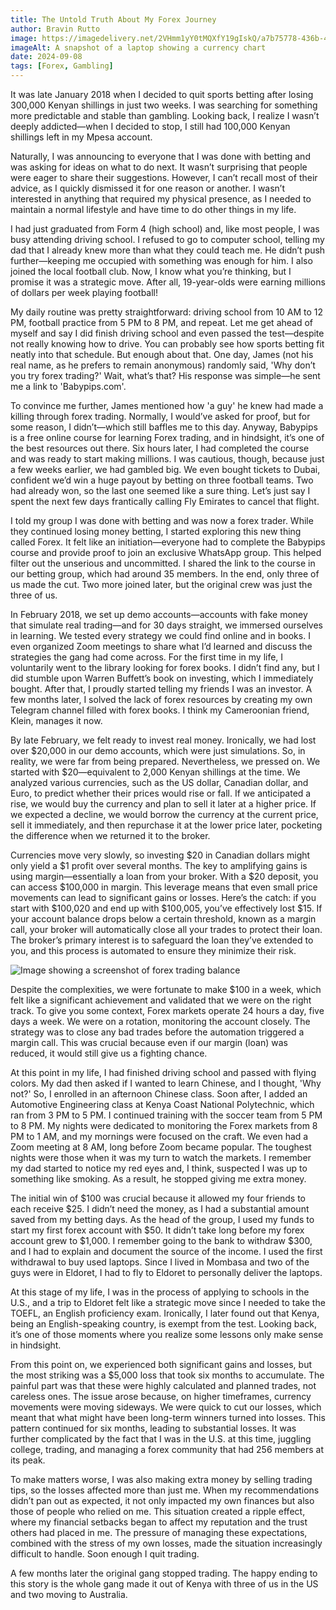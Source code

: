 ```yaml
---
title: The Untold Truth About My Forex Journey
author: Bravin Rutto 
image: https://imagedelivery.net/2VHmm1yY0tMQXfY19gIskQ/a7b75778-436b-4ea4-e2ac-d02af3324700/public
imageAlt: A snapshot of a laptop showing a currency chart
date: 2024-09-08
tags: [Forex, Gambling]
---
```

It was late January 2018 when I decided to quit sports betting after losing 300,000 Kenyan shillings in just two weeks. I was searching for something more predictable and stable than gambling. Looking back, I realize I wasn’t deeply addicted—when I decided to stop, I still had 100,000 Kenyan shillings left in my Mpesa account.

Naturally, I was announcing to everyone that I was done with betting and was asking for ideas on what to do next. It wasn’t surprising that people were eager to share their suggestions. However, I can’t recall most of their advice, as I quickly dismissed it for one reason or another. I wasn’t interested in anything that required my physical presence, as I needed to maintain a normal lifestyle and have time to do other things in my life.

I had just graduated from Form 4 (high school) and, like most people, I was busy attending driving school. I refused to go to computer school, telling my dad that I already knew more than what they could teach me. He didn’t push further—keeping me occupied with something was enough for him. I also joined the local football club. Now, I know what you’re thinking, but I promise it was a strategic move. After all, 19-year-olds were earning millions of dollars per week playing football!

My daily routine was pretty straightforward: driving school from 10 AM to 12 PM, football practice from 5 PM to 8 PM, and repeat. Let me get ahead of myself and say I did finish driving school and even passed the test—despite not really knowing how to drive. You can probably see how sports betting fit neatly into that schedule. But enough about that. One day, James (not his real name, as he prefers to remain anonymous) randomly said, 'Why don’t you try forex trading?' Wait, what’s that? His response was simple—he sent me a link to 'Babypips.com'.

To convince me further, James mentioned how 'a guy' he knew had made a killing through forex trading. Normally, I would’ve asked for proof, but for some reason, I didn’t—which still baffles me to this day. Anyway, Babypips is a free online course for learning Forex trading, and in hindsight, it’s one of the best resources out there. Six hours later, I had completed the course and was ready to start making millions. I was cautious, though, because just a few weeks earlier, we had gambled big. We even bought tickets to Dubai, confident we’d win a huge payout by betting on three football teams. Two had already won, so the last one seemed like a sure thing. Let’s just say I spent the next few days frantically calling Fly Emirates to cancel that flight.

I told my group I was done with betting and was now a forex trader. While they continued losing money betting, I started exploring this new thing called Forex. It felt like an initiation—everyone had to complete the Babypips course and provide proof to join an exclusive WhatsApp group. This helped filter out the unserious and uncommitted. I shared the link to the course in our betting group, which had around 35 members. In the end, only three of us made the cut. Two more joined later, but the original crew was just the three of us.

In February 2018, we set up demo accounts—accounts with fake money that simulate real trading—and for 30 days straight, we immersed ourselves in learning. We tested every strategy we could find online and in books. I even organized Zoom meetings to share what I’d learned and discuss the strategies the gang had come across. For the first time in my life, I voluntarily went to the library looking for forex books. I didn’t find any, but I did stumble upon Warren Buffett’s book on investing, which I immediately bought. After that, I proudly started telling my friends I was an investor. A few months later, I solved the lack of forex resources by creating my own Telegram channel filled with forex books. I think my Cameroonian friend, Klein, manages it now.

By late February, we felt ready to invest real money. Ironically, we had lost over $20,000 in our demo accounts, which were just simulations. So, in reality, we were far from being prepared. Nevertheless, we pressed on. We started with $20—equivalent to 2,000 Kenyan shillings at the time. We analyzed various currencies, such as the US dollar, Canadian dollar, and Euro, to predict whether their prices would rise or fall. If we anticipated a rise, we would buy the currency and plan to sell it later at a higher price. If we expected a decline, we would borrow the currency at the current price, sell it immediately, and then repurchase it at the lower price later, pocketing the difference when we returned it to the broker. 

Currencies move very slowly, so investing $20 in Canadian dollars might only yield a $1 profit over several months. The key to amplifying gains is using margin—essentially a loan from your broker. With a $20 deposit, you can access $100,000 in margin. This leverage means that even small price movements can lead to significant gains or losses. Here’s the catch: if you start with $100,020 and end up with $100,005, you’ve effectively lost $15. If your account balance drops below a certain threshold, known as a margin call, your broker will automatically close all your trades to protect their loan. The broker’s primary interest is to safeguard the loan they’ve extended to you, and this process is automated to ensure they minimize their risk.

![Image showing a screenshot of forex trading balance](https://imagedelivery.net/2VHmm1yY0tMQXfY19gIskQ/aad209d7-3d7b-4248-4698-6849e99c2f00/public)

Despite the complexities, we were fortunate to make $100 in a week, which felt like a significant achievement and validated that we were on the right track. To give you some context, Forex markets operate 24 hours a day, five days a week. We were on a rotation, monitoring the account closely. The strategy was to close any bad trades before the automation triggered a margin call. This was crucial because even if our margin (loan) was reduced, it would still give us a fighting chance.

At this point in my life, I had finished driving school and passed with flying colors. My dad then asked if I wanted to learn Chinese, and I thought, 'Why not?' So, I enrolled in an afternoon Chinese class. Soon after, I added an Automotive Engineering class at Kenya Coast National Polytechnic, which ran from 3 PM to 5 PM. I continued training with the soccer team from 5 PM to 8 PM. My nights were dedicated to monitoring the Forex markets from 8 PM to 1 AM, and my mornings were focused on the craft. We even had a Zoom meeting at 8 AM, long before Zoom became popular. The toughest nights were those when it was my turn to watch the markets. I remember my dad started to notice my red eyes and, I think, suspected I was up to something like smoking. As a result, he stopped giving me extra money.

The initial win of $100 was crucial because it allowed my four friends to each receive $25. I didn’t need the money, as I had a substantial amount saved from my betting days. As the head of the group, I used my funds to start my first forex account with $50. It didn’t take long before my forex account grew to $1,000. I remember going to the bank to withdraw $300, and I had to explain and document the source of the income. I used the first withdrawal to buy used laptops. Since I lived in Mombasa and two of the guys were in Eldoret, I had to fly to Eldoret to personally deliver the laptops.

At this stage of my life, I was in the process of applying to schools in the U.S., and a trip to Eldoret felt like a strategic move since I needed to take the TOEFL, an English proficiency exam. Ironically, I later found out that Kenya, being an English-speaking country, is exempt from the test. Looking back, it’s one of those moments where you realize some lessons only make sense in hindsight.

From this point on, we experienced both significant gains and losses, but the most striking was a $5,000 loss that took six months to accumulate. The painful part was that these were highly calculated and planned trades, not careless ones. The issue arose because, on higher timeframes, currency movements were moving sideways. We were quick to cut our losses, which meant that what might have been long-term winners turned into losses. This pattern continued for six months, leading to substantial losses. It was further complicated by the fact that I was in the U.S. at this time, juggling college, trading, and managing a forex community that had 256 members at its peak.

To make matters worse, I was also making extra money by selling trading tips, so the losses affected more than just me. When my recommendations didn’t pan out as expected, it not only impacted my own finances but also those of people who relied on me. This situation created a ripple effect, where my financial setbacks began to affect my reputation and the trust others had placed in me. The pressure of managing these expectations, combined with the stress of my own losses, made the situation increasingly difficult to handle. Soon enough I quit trading. 

A few months later the original gang stopped trading. The happy ending to this story is the whole gang made it out of Kenya with three of us in the US and two moving to Australia.
